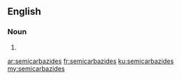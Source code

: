 ==English==

===Noun===
{{head|en|plural}}

# {{plural of|semicarbazide|lang=en}}

[[ar:semicarbazides]]
[[fr:semicarbazides]]
[[ku:semicarbazides]]
[[my:semicarbazides]]